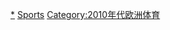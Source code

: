 {{portal box|歐洲|體育運動}}
{{Year by category
| m = 2
| c = 0
| d = 1
| y = 3
| cat = 歐洲體育
| sortkey = 歐洲體育
| in = 
| parent = 各年份歐洲體育
| subcat = 2013年歐洲
}}
[[Category:2013年體育|*]]
[[Category:2013年歐洲|Sports]]
[[Category:2010年代欧洲体育|Category:2010年代欧洲体育]]